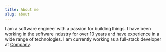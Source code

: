 ```yaml
---
title: About me
slug: about
---
```


I am a software engineer with a passion for building things. I have been working in the software industry for over 10 years and have experience in a wide range of technologies. I am currently working as a full-stack developer at [Company](https://company.com).
